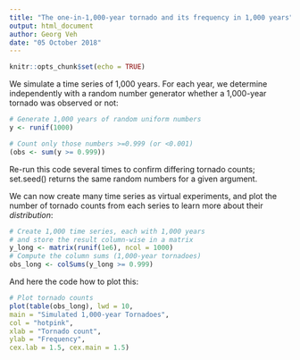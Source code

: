 ```yaml
---
title: "The one-in-1,000-year tornado and its frequency in 1,000 years"
output: html_document
author: Georg Veh
date: "05 October 2018"
---
```


```r
knitr::opts_chunk$set(echo = TRUE)
```

We simulate a time series of 1,000 years. For each year, we
determine independently with a random number generator whether
a 1,000-year tornado was observed or not:


```r

# Generate 1,000 years of random uniform numbers
y <- runif(1000)

# Count only those numbers >=0.999 (or <0.001)
(obs <- sum(y >= 0.999))

```

Re-run this code several times to confirm differing tornado counts;
set.seed() returns the same random numbers for a given
argument.

We can now create many time series as virtual experiments, and
plot the number of tornado counts from each series to learn more
about their *distribution*:

```r

# Create 1,000 time series, each with 1,000 years
# and store the result column-wise in a matrix
y_long <- matrix(runif(1e6), ncol = 1000)
# Compute the column sums (1,000-year tornadoes)
obs_long <- colSums(y_long >= 0.999)

```

And here the code how to plot this:

```r

# Plot tornado counts
plot(table(obs_long), lwd = 10,
main = "Simulated 1,000-year Tornadoes",
col = "hotpink",
xlab = "Tornado count",
ylab = "Frequency",
cex.lab = 1.5, cex.main = 1.5)

```